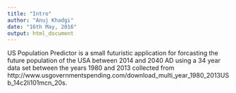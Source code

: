 ```yaml
---
title: "Intro"
author: "Anuj Khadgi"
date: "16th May, 2016"
output: html_document
---
```


US Population Predictor is a small futuristic application for forcasting the future population of the USA between 2014 and 2040 AD using a 34 year data set between the years 1980 and 2013 collected from http://www.usgovernmentspending.com/download_multi_year_1980_2013USb_14c2li101mcn_20s.